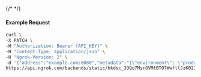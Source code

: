 {/* <!-- Code generated for API Clients. DO NOT EDIT. --> */}

#### Example Request
```bash
curl \
-X PATCH \
-H "Authorization: Bearer {API_KEY}" \
-H "Content-Type: application/json" \
-H "Ngrok-Version: 2" \
-d '{"address":"example.com:8080","metadata":"{\"environment\": \"production\"}","tls":{}}' \
https://api.ngrok.com/backends/static/bkdsc_33Qo7MsrGVMfBTO7WwfllJzK02I
```